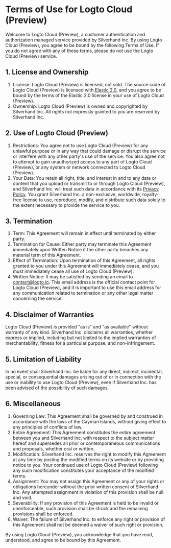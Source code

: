 # Terms of Use for Logto Cloud (Preview)

Welcome to Logto Cloud (Preview), a customer authentication and authorization managed service provided by Silverhand Inc. By using Logto Cloud (Preview), you agree to be bound by the following Terms of Use. If you do not agree with any of these terms, please do not use the Logto Cloud (Preview) service.

## 1. License and Ownership

1. License: Logto Cloud (Preview) is licensed, not sold. The source code of Logto Cloud (Preview) is licensed with [Elastic 2.0](https://www.elastic.co/licensing/elastic-license), and you agree to be bound by the terms of the Elastic 2.0 license in your use of Logto Cloud (Preview).
2. Ownership: Logto Cloud (Preview) is owned and copyrighted by Silverhand Inc. All rights not expressly granted to you are reserved by Silverhand Inc.

## 2. Use of Logto Cloud (Preview)

1. Restrictions: You agree not to use Logto Cloud (Preview) for any unlawful purpose or in any way that could damage or disrupt the service or interfere with any other party's use of the service. You also agree not to attempt to gain unauthorized access to any part of Logto Cloud (Preview), or any system or network connected to Logto Cloud (Preview).
2. Your Data: You retain all right, title, and interest in and to any data or content that you upload or transmit to or through Logto Cloud (Preview), and Silverhand Inc. will treat such data in accordance with its [Privacy Policy](../privacy-policy.mdx). You grant Silverhand Inc. a non-exclusive, worldwide, royalty-free license to use, reproduce, modify, and distribute such data solely to the extent necessary to provide the service to you.

## 3. Termination

1. Term: This Agreement will remain in effect until terminated by either party.
2. Termination for Cause: Either party may terminate this Agreement immediately upon Written Notice if the other party breaches any material term of this Agreement.
3. Effect of Termination: Upon termination of this Agreement, all rights granted to you under this Agreement will immediately cease, and you must immediately cease all use of Logto Cloud (Preview).
4. Written Notice: It may be satisfied by sending an email to [contact@logto.io](mailto:contact@logto.io). This email address is the official contact point for Logto Cloud (Preview), and it is important to use this email address for any communication related to termination or any other legal matter concerning the service.

## 4. Disclaimer of Warranties

Logto Cloud (Preview) is provided "as is" and "as available" without warranty of any kind. Silverhand Inc. disclaims all warranties, whether express or implied, including but not limited to the implied warranties of merchantability, fitness for a particular purpose, and non-infringement.

## 5. Limitation of Liability

In no event shall Silverhand Inc. be liable for any direct, indirect, incidental, special, or consequential damages arising out of or in connection with the use or inability to use Logto Cloud (Preview), even if Silverhand Inc. has been advised of the possibility of such damages.

## 6. Miscellaneous

1. Governing Law: This Agreement shall be governed by and construed in accordance with the laws of the Cayman Islands, without giving effect to any principles of conflicts of law.
2. Entire Agreement: This Agreement constitutes the entire agreement between you and Silverhand Inc. with respect to the subject matter hereof and supersedes all prior or contemporaneous communications and proposals, whether oral or written.
3. Modification: Silverhand Inc. reserves the right to modify this Agreement at any time by posting the modified terms on its website or by providing notice to you. Your continued use of Logto Cloud (Preview) following any such modification constitutes your acceptance of the modified terms.
4. Assignment: You may not assign this Agreement or any of your rights or obligations hereunder without the prior written consent of Silverhand Inc. Any attempted assignment in violation of this provision shall be null and void.
5. Severability: If any provision of this Agreement is held to be invalid or unenforceable, such provision shall be struck and the remaining provisions shall be enforced.
6. Waiver: The failure of Silverhand Inc. to enforce any right or provision of this Agreement shall not be deemed a waiver of such right or provision.

By using Logto Cloud (Preview), you acknowledge that you have read, understood, and agree to be bound by this Agreement.
